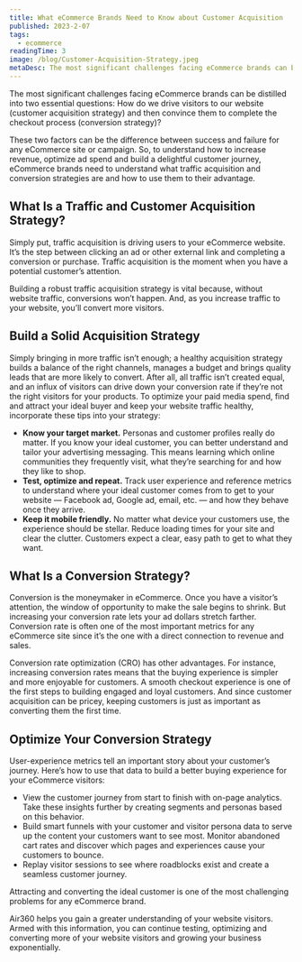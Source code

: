 ```yaml
---
title: What eCommerce Brands Need to Know about Customer Acquisition
published: 2023-2-07
tags:
  - ecommerce
readingTime: 3
image: /blog/Customer-Acquisition-Strategy.jpeg
metaDesc: The most significant challenges facing eCommerce brands can be distilled into two essential questions  How do we drive visitors to our website (customer acquisition strategy) and then convince them to complete the checkout process (conversion strategy)?
---
```


The most significant challenges facing eCommerce brands can be distilled into two essential questions: How do we drive visitors to our website (customer acquisition strategy) and then convince them to complete the checkout process (conversion strategy)?

These two factors can be the difference between success and failure for any eCommerce site or campaign. So, to understand how to increase revenue, optimize ad spend and build a delightful customer journey, eCommerce brands need to understand what traffic acquisition and conversion strategies are and how to use them to their advantage.

## What Is a Traffic and Customer Acquisition Strategy?

Simply put, traffic acquisition is driving users to your eCommerce website. It’s the step between clicking an ad or other external link and completing a conversion or purchase. Traffic acquisition is the moment when you have a potential customer’s attention.

Building a robust traffic acquisition strategy is vital because, without website traffic, conversions won’t happen. And, as you increase traffic to your website, you’ll convert more visitors.

## Build a Solid Acquisition Strategy

Simply bringing in more traffic isn’t enough; a healthy acquisition strategy builds a balance of the right channels, manages a budget and brings quality leads that are more likely to convert. After all, all traffic isn’t created equal, and an influx of visitors can drive down your conversion rate if they’re not the right visitors for your products. To optimize your paid media spend, find and attract your ideal buyer and keep your website traffic healthy, incorporate these tips into your strategy:

- **Know your target market.** Personas and customer profiles really do matter. If you know your ideal customer, you can better understand and tailor your advertising messaging. This means learning which online communities they frequently visit, what they’re searching for and how they like to shop.
- **Test, optimize and repeat.** Track user experience and reference metrics to understand where your ideal customer comes from to get to your website — Facebook ad, Google ad, email, etc. — and how they behave once they arrive.
- **Keep it mobile friendly.** No matter what device your customers use, the experience should be stellar. Reduce loading times for your site and clear the clutter. Customers expect a clear, easy path to get to what they want.

<BlogInnerCard slug='10-ways-to-reduce-customer-acquisition-costs' />

## What Is a Conversion Strategy?

Conversion is the moneymaker in eCommerce. Once you have a visitor’s attention, the window of opportunity to make the sale begins to shrink. But increasing your conversion rate lets your ad dollars stretch farther. Conversion rate is often one of the most important metrics for any eCommerce site since it’s the one with a direct connection to revenue and sales.

<BlogInnerCard slug='investing-in-paid-media-vs-investing-in-cro' />

Conversion rate optimization (CRO) has other advantages. For instance, increasing conversion rates means that the buying experience is simpler and more enjoyable for customers. A smooth checkout experience is one of the first steps to building engaged and loyal customers. And since customer acquisition can be pricey, keeping customers is just as important as converting them the first time.

<BlogInnerCard slug='6-ways-to-optimize-ecommerce-conversion-rates' />

## Optimize Your Conversion Strategy

User-experience metrics tell an important story about your customer’s journey. Here’s how to use that data to build a better buying experience for your eCommerce visitors:

- View the customer journey from start to finish with on-page analytics. Take these insights further by creating segments and personas based on this behavior.
- Build smart funnels with your customer and visitor persona data to serve up the content your customers want to see most.
  Monitor abandoned cart rates and discover which pages and experiences cause your customers to bounce.
- Replay visitor sessions to see where roadblocks exist and create a seamless customer journey.

Attracting and converting the ideal customer is one of the most challenging problems for any eCommerce brand.

Air360 helps you gain a greater understanding of your website visitors. Armed with this information, you can continue testing, optimizing and converting more of your website visitors and growing your business exponentially.

